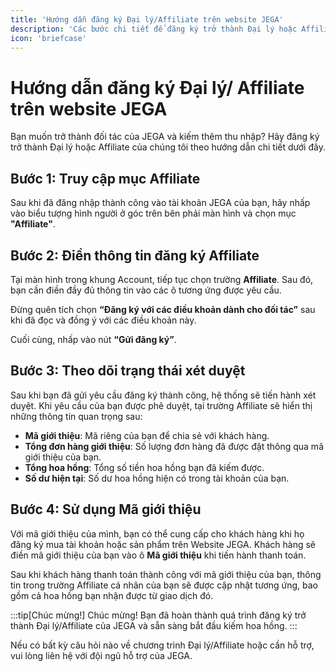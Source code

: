 ```yaml
---
title: 'Hướng dẫn đăng ký Đại lý/Affiliate trên website JEGA'
description: 'Các bước chi tiết để đăng ký trở thành Đại lý hoặc Affiliate của JEGA và bắt đầu kiếm hoa hồng.'
icon: 'briefcase'
---
```


# Hướng dẫn đăng ký Đại lý/ Affiliate trên website JEGA

Bạn muốn trở thành đối tác của JEGA và kiếm thêm thu nhập? Hãy đăng ký trở thành Đại lý hoặc Affiliate của chúng tôi theo hướng dẫn chi tiết dưới đây.

## Bước 1: Truy cập mục Affiliate

Sau khi đã đăng nhập thành công vào tài khoản JEGA của bạn, hãy nhấp vào biểu tượng hình người ở góc trên bên phải màn hình và chọn mục **"Affiliate"**.

## Bước 2: Điền thông tin đăng ký Affiliate

Tại màn hình trong khung Account, tiếp tục chọn trường **Affiliate**. Sau đó, bạn cần điền đầy đủ thông tin vào các ô tương ứng được yêu cầu.

Đừng quên tích chọn **“Đăng ký với các điều khoản dành cho đối tác”** sau khi đã đọc và đồng ý với các điều khoản này.

Cuối cùng, nhấp vào nút **“Gửi đăng ký”**.

## Bước 3: Theo dõi trạng thái xét duyệt

Sau khi bạn đã gửi yêu cầu đăng ký thành công, hệ thống sẽ tiến hành xét duyệt. Khi yêu cầu của bạn được phê duyệt, tại trường Affiliate sẽ hiển thị những thông tin quan trọng sau:

-   **Mã giới thiệu**: Mã riêng của bạn để chia sẻ với khách hàng.
-   **Tổng đơn hàng giới thiệu**: Số lượng đơn hàng đã được đặt thông qua mã giới thiệu của bạn.
-   **Tổng hoa hồng**: Tổng số tiền hoa hồng bạn đã kiếm được.
-   **Số dư hiện tại**: Số dư hoa hồng hiện có trong tài khoản của bạn.

## Bước 4: Sử dụng Mã giới thiệu

Với mã giới thiệu của mình, bạn có thể cung cấp cho khách hàng khi họ đăng ký mua tài khoản hoặc sản phẩm trên Website JEGA. Khách hàng sẽ điền mã giới thiệu của bạn vào ô **Mã giới thiệu** khi tiến hành thanh toán.

Sau khi khách hàng thanh toán thành công với mã giới thiệu của bạn, thông tin trong trường Affiliate cá nhân của bạn sẽ được cập nhật tương ứng, bao gồm cả hoa hồng bạn nhận được từ giao dịch đó.

:::tip[Chúc mừng!]
Chúc mừng! Bạn đã hoàn thành quá trình đăng ký trở thành Đại lý/Affiliate của JEGA và sẵn sàng bắt đầu kiếm hoa hồng.
:::

Nếu có bất kỳ câu hỏi nào về chương trình Đại lý/Affiliate hoặc cần hỗ trợ, vui lòng liên hệ với đội ngũ hỗ trợ của JEGA.
